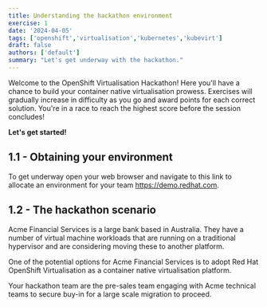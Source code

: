 ```yaml
---
title: Understanding the hackathon environment
exercise: 1
date: '2024-04-05'
tags: ['openshift','virtualisation','kubernetes','kubevirt']
draft: false
authors: ['default']
summary: "Let's get underway with the hackathon."
---
```


Welcome to the OpenShift Virtualisation Hackathon! Here you'll have a chance to build your container native virtualisation prowess. Exercises will gradually increase in difficulty as you go and award points for each correct solution. You're in a race to reach the highest score before the session concludes!

**Let's get started!**


## 1.1 - Obtaining your environment

To get underway open your web browser and navigate to this link to allocate an environment for your team https://demo.redhat.com.


## 1.2 - The hackathon scenario

Acme Financial Services is a large bank based in Australia. They have a number of virtual machine workloads that are running on a traditional hypervisor and are considering moving these to another platform.

One of the potential options for Acme Financial Services is to adopt Red Hat OpenShift Virtualisation as a container native virtualisation platform. 

Your hackathon team are the pre-sales team engaging with Acme technical teams to secure buy-in for a large scale migration to proceed.
